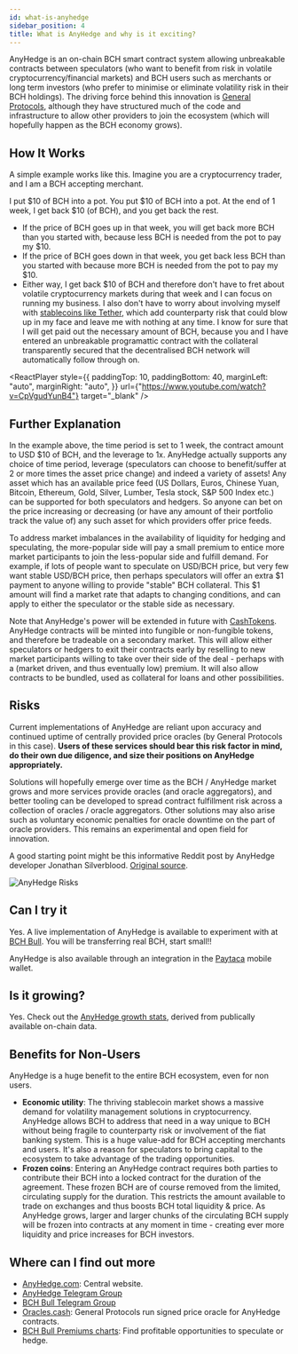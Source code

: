 ```yaml
---
id: what-is-anyhedge
sidebar_position: 4
title: What is AnyHedge and why is it exciting?
---
```



AnyHedge is an on-chain BCH smart contract system allowing unbreakable contracts between speculators (who want to benefit from risk in volatile cryptocurrency/financial markets) and BCH users such as merchants or long term investors (who prefer to minimise or eliminate volatility risk in their BCH holdings). The driving force behind this innovation is [General Protocols](https://generalprotocols.com/), although they have structured much of the code and infrastructure to allow other providers to join the ecosystem (which will hopefully happen as the BCH economy grows).

## How It Works

A simple example works like this. Imagine you are a cryptocurrency trader, and I am a BCH accepting merchant.

I put $10 of BCH into a pot. You put $10 of BCH into a pot. At the end of 1 week, I get back $10 (of BCH), and you get back the rest.

- If the price of BCH goes up in that week, you will get back more BCH than you started with, because less BCH is needed from the pot to pay my $10.
- If the price of BCH goes down in that week, you get back less BCH than you started with because more BCH is needed from the pot to pay my $10.
- Either way, I get back $10 of BCH and therefore don't have to fret about volatile cryptocurrency markets during that week and I can focus on running my business. I also don't have to worry about involving myself with [stablecoins like Tether](/faqs/Scams/tether), which add counterparty risk that could blow up in my face and leave me with nothing at any time. I know for sure that I will get paid out the necessary amount of BCH, because you and I have entered an unbreakable programattic contract with the collateral transparently secured that the decentralised BCH network will automatically follow through on.

<ReactPlayer
  style={{
    paddingTop: 10,
    paddingBottom: 40,
    marginLeft: "auto",
    marginRight: "auto",
  }}
  url={"https://www.youtube.com/watch?v=CpVgudYunB4"}
  target="_blank"
/>

## Further Explanation

In the example above, the time period is set to 1 week, the contract amount to USD $10 of BCH, and the leverage to 1x. AnyHedge actually supports any choice of time period, leverage (speculators can choose to benefit/suffer at 2 or more times the asset price change) and indeed a variety of assets! Any asset which has an available price feed (US Dollars, Euros, Chinese Yuan, Bitcoin, Ethereum, Gold, Silver, Lumber, Tesla stock, S&P 500 Index etc.) can be supported for both speculators and hedgers. So anyone can bet on the price increasing or decreasing (or have any amount of their portfolio track the value of) any such asset for which providers offer price feeds.

To address market imbalances in the availability of liquidity for hedging and speculating, the more-popular side will pay a small premium to entice more market participants to join the less-popular side and fulfill demand. For example, if lots of people want to speculate on USD/BCH price, but very few want stable USD/BCH price, then perhaps speculators will offer an extra $1 payment to anyone willing to provide "stable" BCH collateral. This $1 amount will find a market rate that adapts to changing conditions, and can apply to either the speculator or the stable side as necessary.

Note that AnyHedge's power will be extended in future with [CashTokens](/faqs/Tech/what-is-cashtokens). AnyHedge contracts will be minted into fungible or non-fungible tokens, and therefore be tradeable on a secondary market. This will allow either speculators or hedgers to exit their contracts early by reselling to new market participants willing to take over their side of the deal - perhaps with a (market driven, and thus eventually low) premium. It will also allow contracts to be bundled, used as collateral for loans and other possibilities.

## Risks

Current implementations of AnyHedge are reliant upon accuracy and continued uptime of centrally provided price oracles (by General Protocols in this case). **Users of these services should bear this risk factor in mind, do their own due diligence, and size their positions on AnyHedge appropriately.**

Solutions will hopefully emerge over time as the BCH / AnyHedge market grows and more services provide oracles (and oracle aggregators), and better tooling can be developed to spread contract fulfillment risk across a collection of oracles / oracle aggregators. Other solutions may also arise such as voluntary economic penalties for oracle downtime on the part of oracle providers. This remains an experimental and open field for innovation.

A good starting point might be this informative Reddit post by AnyHedge developer Jonathan Silverblood. [Original source](https://www.reddit.com/r/btc/comments/133nenu/question_is_bch_bull_as_centralized_as_coinflexs/jib9jj3/).

<img src={anyHedgeRisks} alt="AnyHedge Risks" />

## Can I try it

Yes. A live implementation of AnyHedge is available to experiment with at [BCH Bull](https://bchbull.com/). You will be transferring real BCH, start small!!

AnyHedge is also available through an integration in the [Paytaca](https://www.paytaca.com/) mobile wallet.

## Is it growing?

Yes. Check out the [AnyHedge growth stats](https://gitlab.com/0353F40E/anyhedge-stats/-/blob/master/plots/plots.md), derived from publically available on-chain data.

## Benefits for Non-Users

AnyHedge is a huge benefit to the entire BCH ecosystem, even for non users.

- **Economic utility**: The thriving stablecoin market shows a massive demand for volatility management solutions in cryptocurrency. AnyHedge allows BCH to address that need in a way unique to BCH without being fragile to counterparty risk or involvement of the fiat banking system. This is a huge value-add for BCH accepting merchants and users. It's also a reason for speculators to bring capital to the ecosystem to take advantage of the trading opportunities.
- **Frozen coins**: Entering an AnyHedge contract requires both parties to contribute their BCH into a locked contract for the duration of the agreement. These frozen BCH are of course removed from the limited, circulating supply for the duration. This restricts the amount available to trade on exchanges and thus boosts BCH total liquidity & price. As AnyHedge grows, larger and larger chunks of the circulating BCH supply will be frozen into contracts at any moment in time - creating ever more liquidity and price increases for BCH investors.

## Where can I find out more

- [AnyHedge.com](https://anyhedge.com/): Central website.
- [AnyHedge Telegram Group](https://t.me/AnyHedge)
- [BCH Bull Telegram Group](https://t.me/bchbull)
- [Oracles.cash](https://oracles.cash/): General Protocols run signed price oracle for AnyHedge contracts.
- [BCH Bull Premiums charts](https://www.monsterbitar.se/~jonathan/AnyhedgePremiums/): Find profitable opportunities to speculate or hedge.
